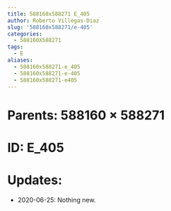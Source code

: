 ```yaml
---
title: 588160x588271 E_405
author: Roberto Villegas-Diaz
slug: '588160x588271/e-405'
categories:
  - 588160X588271
tags:
  - E
aliases:
  - 588160x588271-e_405
  - 588160x588271-e-405
  - 588160x588271-e405
---
```


# **Parents**: 588160 $\times$ 588271
# **ID**: E_405
# **Updates**: 
 - 2020-06-25: Nothing new.

